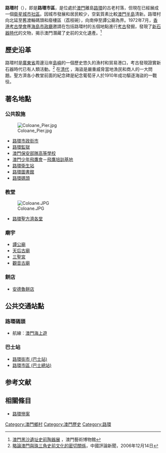 '''路環村'''（'''{{lang-pt|Vila de Coloane}}'''），即是'''路環市區'''，是位處於[[澳門|澳門]]離島[[路環|路環]]的古老村落，但現在已經展成一個[[衛星城市|衛星城市]][[社區|社區]]。因城市發展和居民較少，空氣質素比較[[澳門半島|澳門半島]]清新。路環村向北延至舊渡輪碼頭和廢樓區（荔枝碗），向南伸至譚公廟為界。1972年7月，[[香港考古學會|香港考古學會]]應[[海島市政廳|海島市政廳]]邀請在包括路環村的五個地點進行[[考古|考古]]發掘，發現了[[新石器時代|新石器時代]]的文物，揭示澳門潛藏了史前的文化遺產。<ref>[http://www.artmuseum.gov.mo/shows/hacsa/chinese/preface_c.htm 澳門黑沙遺址史前陶器展] {{Wayback|url=http://www.artmuseum.gov.mo/shows/hacsa/chinese/preface_c.htm |date=20150923174214 }}，澳門藝術博物館</ref>

==歷史沿革==
路環村是[[廣東省|廣東省]]周邊沿岸[[島嶼|島嶼]]的一個歷史悠久的漁村和貿易港口，考古發現證實新石器時代已有人類活動。<ref>[http://www.chinareviewnews.com/doc/1002/6/9/0/100269037.html?coluid=0&kindid=0&docid=100269037 略論澳門與珠三角史前文化的密切關係]，中國評論新聞，2006年12月14日</ref> 在[[清代|清代]] ，海盜是嚴重威脅當地漁民和商人的一大問題。聖方濟各小教堂前面的紀念碑是紀念葡萄牙人於1910年成功驅逐海盜的一戰役。

== 著名地點 ==
===公共設施===
[[File:Coloane_Pier.jpg|thumb]]
* [[路環市政街市|路環市政街市]]
* [[澳門監獄|路環監獄]]
* [[澳門保安部隊高等學校|澳門保安部隊高等學校]]
* [[澳門少年飛鷹會|澳門少年飛鷹會]]－[[飛鷹培訓基地|飛鷹培訓基地]]
* [[路環衛生站|路環衛生站]]
* [[路環圖書館|路環圖書館]]
* [[路環碼頭|路環碼頭]]

===教堂===
[[File:Coloane.JPG|thumb]]
* [[路環聖方濟各堂|路環聖方濟各堂]]

===廟宇===
* [[譚公廟_(澳門)|譚公廟]]
* [[天后古廟_(澳門)|天后古廟]]
* [[三聖宮_(澳門)|三聖宮]]
* [[觀音古廟_(澳門)|觀音古廟]]

===餅店===
* [[安德魯餅店|安德魯餅店]]

==公共交通站點==
===路環碼頭===
* 航線︰[[澳門海上遊|澳門海上遊]]
===巴士站===
* [[路環街市_(巴士站)|路環街市 (巴士站)]]
* [[路環市區_(巴士總站)|路環市區 (巴士總站)]]

==参考文献==
{{Reflist}}

==相關條目==
* [[路環慘案|路環慘案]]

{{澳門行政區劃}}

[[Category:澳門鄉村|Category:澳門鄉村]]
[[Category:澳門歷史|Category:澳門歷史]]
[[Category:路環|Category:路環]]

{{MO-stub}}